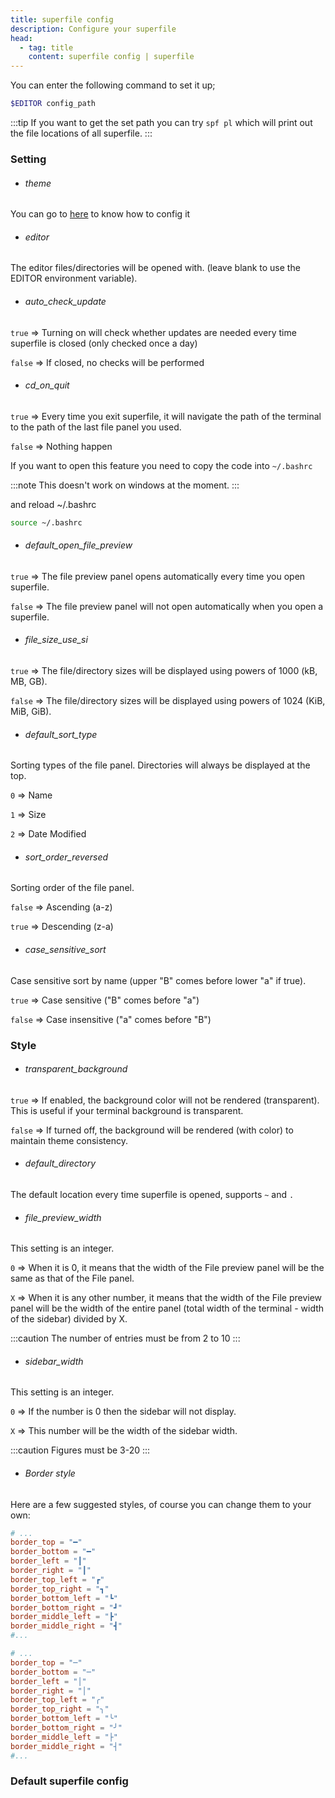 ```yaml
---
title: superfile config
description: Configure your superfile
head:
  - tag: title
    content: superfile config | superfile
---
```



You can enter the following command to set it up;

```bash
$EDITOR config_path
```

:::tip
If you want to get the set path you can try `spf pl` which will print out the file locations of all superfile.
:::

### Setting

- ###### theme
You can go to [here](/configure/custom-theme) to know how to config it

- ###### editor
The editor files/directories will be opened with. (leave blank to use the EDITOR environment variable).

- ###### auto_check_update
`true`  => Turning on will check whether updates are needed every time superfile is closed (only checked once a day)

`false` => If closed, no checks will be performed

- ###### cd_on_quit
`true` => Every time you exit superfile, it will navigate the path of the terminal to the path of the last file panel you used.

`false` => Nothing happen

If you want to open this feature you need to copy the code into `~/.bashrc`

:::note
This doesn't work on windows at the moment.
:::

<CodeBlock file="cd_on_quit/cd_on_quit.sh" />

and reload ~/.bashrc

```bash
source ~/.bashrc
```

- ###### default_open_file_preview
`true` =>  The file preview panel opens automatically every time you open superfile.

`false` => The file preview panel will not open automatically when you open a superfile.

- ###### file_size_use_si
`true` => The file/directory sizes will be displayed using powers of 1000 (kB, MB, GB).

`false` => The file/directory sizes will be displayed using powers of 1024 (KiB, MiB, GiB).

- ###### default_sort_type
Sorting types of the file panel. Directories will always be displayed at the top.

`0` => Name

`1` => Size

`2` => Date Modified

- ###### sort_order_reversed
Sorting order of the file panel.

`false` => Ascending (a-z)

`true` => Descending (z-a)

- ###### case_sensitive_sort
Case sensitive sort by name (upper "B" comes before lower "a" if true).

`true` => Case sensitive ("B" comes before "a")

`false` => Case insensitive ("a" comes before "B")

### Style

- ###### transparent_background
`true` => If enabled, the background color will not be rendered (transparent). This is useful if your terminal background is transparent.

`false` => If turned off, the background will be rendered (with color) to maintain theme consistency.

- ###### default_directory
The default location every time superfile is opened, supports `~` and `.`

- ###### file_preview_width
This setting is an integer.

`0` => When it is 0, it means that the width of the File preview panel will be the same as that of the File panel.

`X` => When it is any other number, it means that the width of the File preview panel will be the width of the entire panel (total width of the terminal - width of the sidebar) divided by X.

:::caution
The number of entries must be from 2 to 10
:::

- ###### sidebar_width
This setting is an integer.

`0` => If the number is 0 then the sidebar will not display.

`X` => This number will be the width of the sidebar width.

:::caution
Figures must be 3-20
:::

- ###### Border style
Here are a few suggested styles, of course you can change them to your own:

```toml
# ...
border_top = "━"
border_bottom = "━"
border_left = "┃"
border_right = "┃"
border_top_left = "┏"
border_top_right = "┓"
border_bottom_left = "┗"
border_bottom_right = "┛"
border_middle_left = "┣"
border_middle_right = "┫"
#...
```

```toml
# ...
border_top = "─"
border_bottom = "─"
border_left = "│"
border_right = "│"
border_top_left = "╭"
border_top_right = "╮"
border_bottom_left = "╰"
border_bottom_right = "╯"
border_middle_left = "├"
border_middle_right = "┤"
#...
```

### Default superfile config

<CodeBlock file="src/superfile_config/config.toml" />

